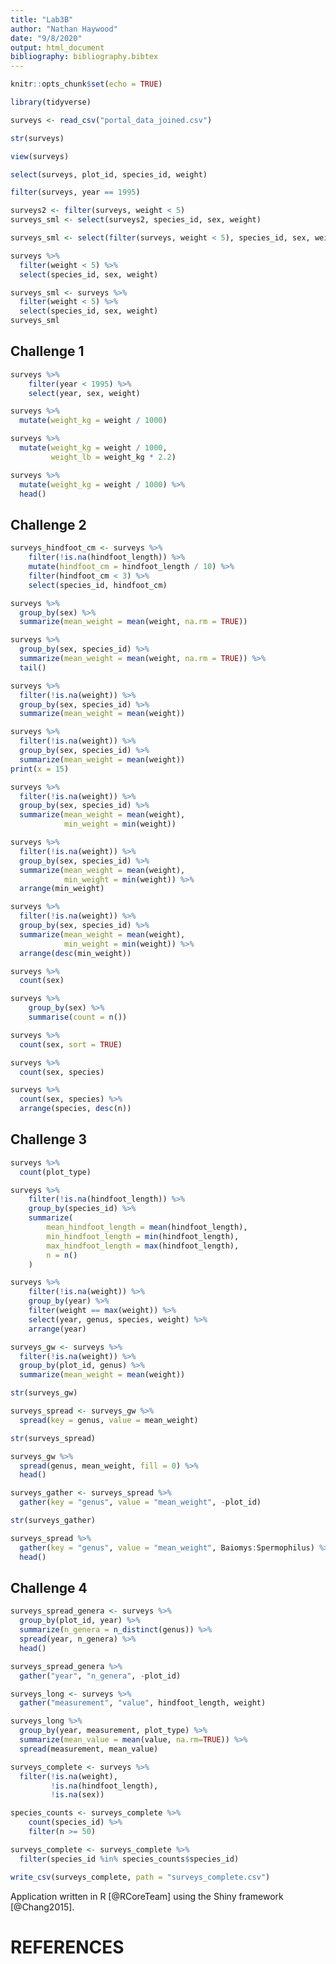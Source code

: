 ```yaml
---
title: "Lab3B"
author: "Nathan Haywood"
date: "9/8/2020"
output: html_document
bibliography: bibliography.bibtex
---
```


```r
knitr::opts_chunk$set(echo = TRUE)
```
 
```r
library(tidyverse)
```
 
```r
surveys <- read_csv("portal_data_joined.csv")
```

```r
str(surveys)
```

```r
view(surveys)
```

```r
select(surveys, plot_id, species_id, weight)
```

```r
filter(surveys, year == 1995)
```

```r
surveys2 <- filter(surveys, weight < 5)
surveys_sml <- select(surveys2, species_id, sex, weight)
```

```r
surveys_sml <- select(filter(surveys, weight < 5), species_id, sex, weight)
```

```r
surveys %>%
  filter(weight < 5) %>%
  select(species_id, sex, weight)
```

```r
surveys_sml <- surveys %>%
  filter(weight < 5) %>%
  select(species_id, sex, weight)
surveys_sml
```

## Challenge 1
```r
surveys %>%
    filter(year < 1995) %>%
    select(year, sex, weight)
```

```r
surveys %>%
  mutate(weight_kg = weight / 1000)
```

```r
surveys %>%
  mutate(weight_kg = weight / 1000,
         weight_lb = weight_kg * 2.2)
```

```r
surveys %>%
  mutate(weight_kg = weight / 1000) %>%
  head()
```

## Challenge 2
```r
surveys_hindfoot_cm <- surveys %>%
    filter(!is.na(hindfoot_length)) %>%
    mutate(hindfoot_cm = hindfoot_length / 10) %>%
    filter(hindfoot_cm < 3) %>%
    select(species_id, hindfoot_cm)
```

```r
surveys %>%
  group_by(sex) %>%
  summarize(mean_weight = mean(weight, na.rm = TRUE))
```

```r
surveys %>%
  group_by(sex, species_id) %>%
  summarize(mean_weight = mean(weight, na.rm = TRUE)) %>% 
  tail()
```

```r
surveys %>%
  filter(!is.na(weight)) %>%
  group_by(sex, species_id) %>%
  summarize(mean_weight = mean(weight))
```

```r
surveys %>%
  filter(!is.na(weight)) %>%
  group_by(sex, species_id) %>%
  summarize(mean_weight = mean(weight))
print(x = 15)
```

```r
surveys %>%
  filter(!is.na(weight)) %>%
  group_by(sex, species_id) %>%
  summarize(mean_weight = mean(weight),
            min_weight = min(weight))
```

```r
surveys %>%
  filter(!is.na(weight)) %>%
  group_by(sex, species_id) %>%
  summarize(mean_weight = mean(weight),
            min_weight = min(weight)) %>%
  arrange(min_weight)
```

```r
surveys %>%
  filter(!is.na(weight)) %>%
  group_by(sex, species_id) %>%
  summarize(mean_weight = mean(weight),
            min_weight = min(weight)) %>%
  arrange(desc(min_weight))
```

```r
surveys %>%
  count(sex)
```

```r
surveys %>%
    group_by(sex) %>%
    summarise(count = n())
```

```r
surveys %>%
  count(sex, sort = TRUE)
```

```r
surveys %>%
  count(sex, species)
```

```r
surveys %>%
  count(sex, species) %>%
  arrange(species, desc(n))
```

## Challenge 3
```r
surveys %>%
  count(plot_type)

surveys %>%
    filter(!is.na(hindfoot_length)) %>%
    group_by(species_id) %>%
    summarize(
        mean_hindfoot_length = mean(hindfoot_length),
        min_hindfoot_length = min(hindfoot_length),
        max_hindfoot_length = max(hindfoot_length),
        n = n()
    )

surveys %>%
    filter(!is.na(weight)) %>%
    group_by(year) %>%
    filter(weight == max(weight)) %>%
    select(year, genus, species, weight) %>%
    arrange(year)
```

```r
surveys_gw <- surveys %>%
  filter(!is.na(weight)) %>%
  group_by(plot_id, genus) %>%
  summarize(mean_weight = mean(weight))
```

```r
str(surveys_gw)
```

```r
surveys_spread <- surveys_gw %>%
  spread(key = genus, value = mean_weight)

str(surveys_spread)
```

```r
surveys_gw %>%
  spread(genus, mean_weight, fill = 0) %>%
  head()
```

```r
surveys_gather <- surveys_spread %>%
  gather(key = "genus", value = "mean_weight", -plot_id)

str(surveys_gather)
```

```r
surveys_spread %>%
  gather(key = "genus", value = "mean_weight", Baiomys:Spermophilus) %>%
  head()
```

## Challenge 4
```r
surveys_spread_genera <- surveys %>%
  group_by(plot_id, year) %>%
  summarize(n_genera = n_distinct(genus)) %>%
  spread(year, n_genera) %>%
  head()

surveys_spread_genera %>%
  gather("year", "n_genera", -plot_id)

surveys_long <- surveys %>%
  gather("measurement", "value", hindfoot_length, weight)

surveys_long %>%
  group_by(year, measurement, plot_type) %>%
  summarize(mean_value = mean(value, na.rm=TRUE)) %>%
  spread(measurement, mean_value)
```

```r
surveys_complete <- surveys %>%
  filter(!is.na(weight),
         !is.na(hindfoot_length),
         !is.na(sex)) 
```

```r
species_counts <- surveys_complete %>%
    count(species_id) %>% 
    filter(n >= 50)

surveys_complete <- surveys_complete %>%
  filter(species_id %in% species_counts$species_id)
```

```r
write_csv(surveys_complete, path = "surveys_complete.csv")
```

Application written in R [@RCoreTeam] using the Shiny framework [@Chang2015].

# REFERENCES